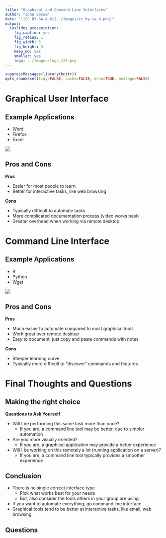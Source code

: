 ```yaml
---
title: "Graphical and Command Line Interfaces"
author: "John Yocum"
date: "![CC BY-SA 4.0](../images/cc_by-sa_4.png)"
output:
  ioslides_presentation:
    fig_caption: yes
    fig_retina: 1
    fig_width: 5
    fig_height: 3
    keep_md: yes
    smaller: yes
    logo: ../images/logo_128.png
---
```


```r
suppressMessages(library(knitr))
opts_chunk$set(tidy=FALSE, cache=FALSE, echo=TRUE, message=FALSE)
```

# Graphical User Interface

## Example Applications

- Word
- Firefox
- Excel

![](images/Graphical_Command_Line_Excel.png)

## Pros and Cons

**Pros**

- Easier for most people to learn
- Better for interactive tasks, like web browsing

**Cons**

- Typically difficult to automate tasks
- More complicated documentation process (video works best)
- Greater overhead when working via remote desktop

# Command Line Interface

## Example Applications

- R
- Python
- Wget

![](images/Graphical_Command_Line_Git.png)

## Pros and Cons

**Pros**

- Much easier to automate compared to most graphical tools
- Work great over remote desktop
- Easy to document, just copy and paste commands with notes

**Cons**

- Steeper learning curve
- Typically more difficult to "discover" commands and features

# Final Thoughts and Questions

## Making the right choice

**Questions to Ask Yourself**

- Will I be performing this same task more than once?
    - If you are, a command line tool may be better, due to simpler automation
- Are you more visually oriented?
    - If you are, a graphical application may provide a better experience
- Will I be working on this remotely a lot (running application on a server)?
    - If you are, a command line tool typically provides a smoother experience

## Conclusion

- There is no single correct interface type
    - Pick what works best for your needs
    - But, also consider the tools others in your group are using
- If you want to automate everything, go command line interface
- Graphical tools tend to be better at interactive tasks, like email, web browsing

## Questions
